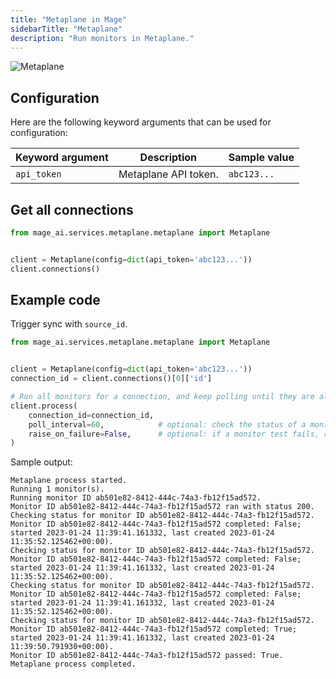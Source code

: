 ```yaml
---
title: "Metaplane in Mage"
sidebarTitle: "Metaplane"
description: "Run monitors in Metaplane."
---
```


<img noZoom src="https://assets.website-files.com/6010c8c1dcb1d8def7311218/62fba80fddc9a0e808d2cff0_metaplane_full_filled_dark_purple.svg" alt="Metaplane" />

## Configuration

Here are the following keyword arguments that can be used for configuration:

| Keyword argument | Description | Sample value |
| --- | --- | --- |
| `api_token` | Metaplane API token. | `abc123...` |

## Get all connections

```python
from mage_ai.services.metaplane.metaplane import Metaplane


client = Metaplane(config=dict(api_token='abc123...'))
client.connections()
```

## Example code

Trigger sync with `source_id`.

```python
from mage_ai.services.metaplane.metaplane import Metaplane


client = Metaplane(config=dict(api_token='abc123...'))
connection_id = client.connections()[0]['id']

# Run all monitors for a connection, and keep polling until they are all complete.
client.process(
    connection_id=connection_id,
    poll_interval=60,            # optional: check the status of a monitor every N seconds
    raise_on_failure=False,      # optional: if a monitor test fails, raise an error
)
```

Sample output:

```
Metaplane process started.
Running 1 monitor(s).
Running monitor ID ab501e82-8412-444c-74a3-fb12f15ad572.
Monitor ID ab501e82-8412-444c-74a3-fb12f15ad572 ran with status 200.
Checking status for monitor ID ab501e82-8412-444c-74a3-fb12f15ad572.
Monitor ID ab501e82-8412-444c-74a3-fb12f15ad572 completed: False; started 2023-01-24 11:39:41.161332, last created 2023-01-24 11:35:52.125462+00:00).
Checking status for monitor ID ab501e82-8412-444c-74a3-fb12f15ad572.
Monitor ID ab501e82-8412-444c-74a3-fb12f15ad572 completed: False; started 2023-01-24 11:39:41.161332, last created 2023-01-24 11:35:52.125462+00:00).
Checking status for monitor ID ab501e82-8412-444c-74a3-fb12f15ad572.
Monitor ID ab501e82-8412-444c-74a3-fb12f15ad572 completed: False; started 2023-01-24 11:39:41.161332, last created 2023-01-24 11:35:52.125462+00:00).
Checking status for monitor ID ab501e82-8412-444c-74a3-fb12f15ad572.
Monitor ID ab501e82-8412-444c-74a3-fb12f15ad572 completed: True; started 2023-01-24 11:39:41.161332, last created 2023-01-24 11:39:50.791930+00:00).
Monitor ID ab501e82-8412-444c-74a3-fb12f15ad572 passed: True.
Metaplane process completed.
```
